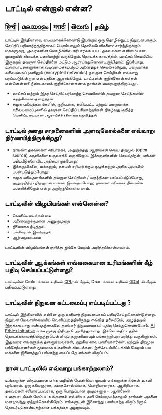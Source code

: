 # டாட்டில் என்றால் என்ன?

## [हिन्दी](https://tattle.co.in/lang/hindi/faq_hindi) | [മലയാളം](https://tattle.co.in/lang/malayalam/faq_malayalam) | [मराठी](https://tattle.co.in/lang/marathi/faq_marathi) | [తెలుగు](https://tattle.co.in/lang/telugu/faq_telugu) | [தமிழ்](https://tattle.co.in/lang/tamil/faq_tamil)

டாட்டில் இந்தியாவை மையமாகக்கொண்டு இயங்கும் ஒரு தொழில்நுட்ப நிறுவனமாகும். செய்திப் பரிமாற்றத்திற்காகப் பெரும்பாலும் தொலைபேசிகளைச் சார்ந்திருக்கும் மக்களுக்கு, அவர்களின் மொழிகளில் சரிபார்க்கப்பட்ட தகவல்கள் எளிமையான முறையில் கிடைக்க பணியாற்றி வருகிறோம். தொடக்க காலத்தில், வாட்சப் செயலியில் இருக்கும் தவறான செய்திகளை மட்டும் ஆராய்ந்துகொண்டிருந்தோம். இப்போது, உரையாடல்களுக்காக வடிவமைக்கப்படும் அனைத்துச் செயலிகளிலும், மறையாக்க வலையமைப்புகளிலும் (encrypted networks) தவறான செய்திகள் எவ்வாறு பரப்பபடுகின்றன என்பதனை ஆராய்கிறோம்.
டாட்டிலின் குறிக்கோள்கள்கள் என்னென்ன?
நீண்டகாலக் குறிக்கோள்களாக நாங்கள் வரையறுத்திருப்பது :

- வாட்சப் மற்றும் இதர செய்திப் பரிமாற்ற செயலிகளில் தவறான செய்திகளின் சுழற்சியைக் குறைத்தல்
- சமூக வலைத்தளங்களில், குறிப்பாக, தனிப்பட்ட மற்றும் மறையாக்க வலையமைப்புகளில் தவறான செய்திப் பரிமாற்றங்கள் நிகழ்வது குறித்த வெளிப்படையான ஆராய்ச்சிகளை ஊக்குவித்தல்

## டாட்டில் தனது சாதனைகளின் அளவுகோல்களை எவ்வாறு நிர்ணயித்திருக்கிறது?

- நாங்கள் தகவல்கள் சரிபார்க்க, அதுகுறித்து ஆராய்ச்சி செய்ய திறமூல (open source) கருவிகளை உருவாக்கி வருகிறோம். இக்கருவிகளின் செயல்திறன், எங்கள் மதிப்பீடுகளைவிட அதிகமாகும்போது;
- இக்கருவிகளை, மக்களும், தகவல் சரிபார்க்கும் குழுக்களும் அதிக அளவில் பயன்படுத்தும்போது;
- சமூக வலைதளங்களில் தவறான செய்திகள் / வதந்திகள் பரப்பப்படும்போது, அதுகுறித்த புரிதலுடன் மக்கள் இயங்கும்போது;
  நாங்கள் சரியான திசையில் பயணிக்கிறோம் என்று அறிந்துகொள்ளலாம்.

## டாட்டிலின் விழுமியங்கள் என்னென்ன?

- வெளிப்படைத்தன்மை
- அனைவருக்குமான அணுகுமுறை
- நிலையாக நீடித்தல்
- பணிவுடன் இயங்குதல்
- ஆர்வமுடைமை

டாட்டிளின் விழுமியங்கள் குறித்து இங்கே மேலும் அறிந்துகொள்ளலாம்.

## டாட்டிலின் ஆக்கங்கள் எவ்வகையான உரிமங்களின் கீழ் பதிவு செய்யப்பட்டுள்ளது?

டாட்டிலின் Code-க்கான உரிமம் [GPL](https://www.gnu.org/licenses/gpl-3.0.en.html)-ன் கீழும், Data-க்கான உரிமம் [ODbl](https://opendatacommons.org/licenses/odbl/)-ன் கீழும் பதியப்பட்டுள்ளது.

## டாட்டிலின் நிறுவன கட்டமைப்பு எப்படிப்பட்டது ?

டாட்டில் இந்தியாவில் தன்னை ஒரு தனியார் நிறுவனமாகப் பதிவுசெய்துகொண்டுள்ளது. நிறுவன மேலாண்மையில் வெளிப்புறத்திலிருந்து எவ்வித தலையீடும், அழுத்தமும் இருக்ககூடாது என்பதற்காகவே தனியார் நிறுவனமாகப் பதிவு செய்துகொண்டோம். [AI Ethics Initiative](https://aiethicsinitiative.org/news/2019/3/12/announcing-the-winners-of-the-ai-and-the-news-open-challenge) எங்களுக்கு நிதியுதவி அளித்துள்ளது.
இச்செயல்திட்டத்தில் தொடக்ககாலத்திலிருந்து டென்னியும் தருணிமாவும் பங்காற்றி பராமரித்து வருகிறார்கள். இதுவரை எங்களுக்கு தன்னார்வலர்கள், குறுகிய கால பணியாளர்கள், மற்றும் திறமூல பங்கேற்பாளர்கள் மூலமாக உதவிகள் கிடைத்தன. இச்செயல்திட்டத்தில் மேலும் பல மக்களை இணைத்துப் பங்காற்ற வைப்பதே எங்கள் விருப்பம்.

## நான் டாட்டிலில் எவ்வாறு பங்காற்றலாம்?

உங்களுக்கு விருப்பமான எந்த வழியில் வேண்டுமானாலும் எங்களுக்கு நீங்கள் உதவி புரியலாம். ஒரு கலைஞராக, கதைசொல்லியாக, பொறியாளராக, ஆசிரியராக, தகவல்கள் சரிபார்ப்பவராக, ஒரு பொறுப்பான குடிமகனாக – ஆன்லைன் உரையாடல்கள் மேம்பட உங்களால் எவ்வித உதவி செய்யமுடிந்தாலும் நாங்கள் அதனை மனமுவந்து ஏற்றுக்கொள்கிறோம். எங்களுடன் இணைந்து பணியாற்ற விரும்பினால் தொடர்புகொள்வதற்கான பக்கத்தை அணுகவும்.
